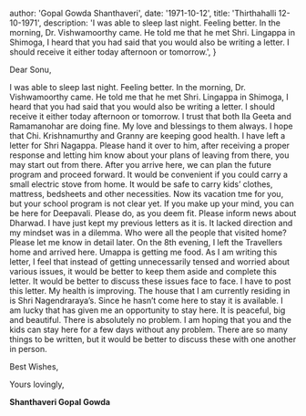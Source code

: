 
  author: 'Gopal Gowda Shanthaveri',
  date: '1971-10-12',
  title: 'Thirthahalli 12-10-1971',
  description:
    'I was able to sleep last night. Feeling better. In the morning, Dr. Vishwamoorthy came. He told me that he met Shri. Lingappa in Shimoga, I heard that you had said that you would also be writing a letter. I should receive it either today afternoon or tomorrow.',
}


Dear Sonu,

I was able to sleep last night. Feeling better. In the morning, Dr. Vishwamoorthy came. He told me that he met Shri. Lingappa in Shimoga, I heard that you had said that you would also be writing a letter. I should receive it either today afternoon or tomorrow. I trust that both Ila Geeta and Ramamanohar are doing fine. My love and blessings to them always. I hope that Chi. Krishnamurthy and Granny are keeping good health. I have left a letter for Shri Nagappa. Please hand it over to him, after receiving a proper response and letting him know about your plans of leaving from there, you may start out from there. After you arrive here, we can plan the future program and proceed forward. It would be convenient if you could carry a small electric stove from home. It would be safe to carry kids’ clothes, mattress, bedsheets and other necessities. Now its vacation tme for you, but your school program is not clear yet. If you make up your mind, you can be here for Deepavali. Please do, as you deem fit. Please inform news about Dharwad. I have just kept my previous letters as it is. It lacked direction and my mindset was in a dilemma. Who were all the people that visited home? Please let me know in detail later. On the 8th evening, I left the Travellers home and arrived here. Umappa is getting me food. As I am writing this letter, I feel that instead of getting unnecessarily tensed and worried about various issues, it would be better to keep them aside and complete this letter. It would be better to discuss these issues face to face. I have to post this letter. My health is improving. The house that I am currently residing in is Shri Nagendraraya’s. Since he hasn’t come here to stay it is available. I am lucky that has given me an opportunity to stay here. It is peaceful, big and beautiful. There is absolutely no problem. I am hoping that you and the kids can stay here for a few days without any problem. There are so many things to be written, but it would be better to discuss these with one another in person.

Best Wishes,

Yours lovingly,

**Shanthaveri Gopal Gowda**
